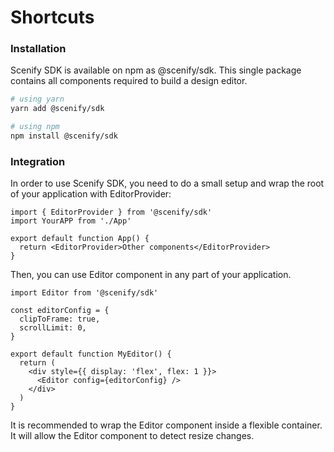 
# Shortcuts

### Installation

Scenify SDK is available on npm as @scenify/sdk. This single package contains all components required to build a design editor.

```sh
# using yarn
yarn add @scenify/sdk

# using npm
npm install @scenify/sdk
```

### Integration

In order to use Scenify SDK, you need to do a small setup and wrap the root of your application with EditorProvider:

```tsx
import { EditorProvider } from '@scenify/sdk'
import YourAPP from './App'

export default function App() {
  return <EditorProvider>Other components</EditorProvider>
}
```

Then, you can use Editor component in any part of your application.

```tsx
import Editor from '@scenify/sdk'

const editorConfig = {
  clipToFrame: true,
  scrollLimit: 0,
}

export default function MyEditor() {
  return (
    <div style={{ display: 'flex', flex: 1 }}>
      <Editor config={editorConfig} />
    </div>
  )
}
```


<Callout emoji="👽️">
  It is recommended to wrap the Editor component inside a flexible container. It
  will allow the Editor component to detect resize changes.
</Callout>
